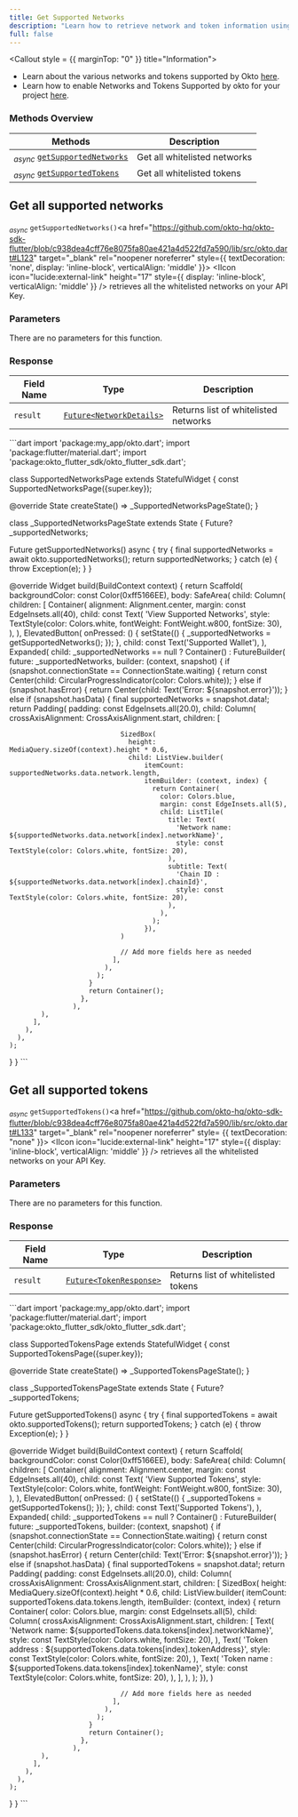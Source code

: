 ```yaml
---
title: Get Supported Networks 
description: "Learn how to retrieve network and token information using the Okto SDK."
full: false
---
```




<Callout style = {{ marginTop: "0" }} title="Information">
- Learn about the various networks and tokens supported by Okto [here](/docs/introduction-to-okto/chains-supported-tokens).
- Learn how to enable Networks and Tokens Supported by okto for your project [here](/docs/developer-admin-dashboard/wallet-control).
</Callout>

### Methods Overview
 
| Methods                                                                       | Description                  |                 
|-------------------------------------------------------------------------------|------------------------------|
| <sub><i>async</i></sub> [`getSupportedNetworks`](#get-all-supported-networks) | Get all whitelisted networks |
| <sub><i>async</i></sub> [`getSupportedTokens`](#get-all-supported-tokens)     | Get all whitelisted tokens   |

<div className="method-box">

## Get all supported networks 

<sub><i>async</i></sub> `getSupportedNetworks()`<a href="https://github.com/okto-hq/okto-sdk-flutter/blob/c938dea4cff76e8075fa80ae421a4d522fd7a590/lib/src/okto.dart#L123" target="_blank" rel="noopener noreferrer" style={{ textDecoration: 'none', display: 'inline-block', verticalAlign: 'middle' }}> <IIcon icon="lucide:external-link" height="17" style={{ display: 'inline-block', verticalAlign: 'middle' }} />
</a> retrieves all the whitelisted networks on your API Key.

### Parameters

There are no parameters for this function.

### Response

<Callout title="Success Response">

| Field Name | Type | Description |
|------------|-----------------------------|------------------------------------------|
| `result`   | [`Future<NetworkDetails>`](/api-docs#model/networkdata) | Returns list of whitelisted networks |

</Callout>

<Accordions>
<Accordion title="Example">
<Tabs items={['Dart']}>
  <Tab value="Dart">
    ```dart
import 'package:my_app/okto.dart';
import 'package:flutter/material.dart';
import 'package:okto_flutter_sdk/okto_flutter_sdk.dart';
 
class SupportedNetworksPage extends StatefulWidget {
  const SupportedNetworksPage({super.key});
 
  @override
  State<SupportedNetworksPage> createState() => _SupportedNetworksPageState();
}
 
class _SupportedNetworksPageState extends State<SupportedNetworksPage> {
  Future<NetworkDetails>? _supportedNetworks;
 
  Future<NetworkDetails> getSupportedNetworks() async {
    try {
      final supportedNetworks = await okto.supportedNetworks();
      return supportedNetworks;
    } catch (e) {
      throw Exception(e);
    }
  }
 
  @override
  Widget build(BuildContext context) {
    return Scaffold(
      backgroundColor: const Color(0xff5166EE),
      body: SafeArea(
        child: Column(
          children: [
            Container(
              alignment: Alignment.center,
              margin: const EdgeInsets.all(40),
              child: const Text(
                'View Supported Networks',
                style: TextStyle(color: Colors.white, fontWeight: FontWeight.w800, fontSize: 30),
              ),
            ),
            ElevatedButton(
              onPressed: () {
                setState(() {
                  _supportedNetworks = getSupportedNetworks();
                });
              },
              child: const Text('Supported Wallet'),
            ),
            Expanded(
              child: _supportedNetworks == null
                  ? Container()
                  : FutureBuilder<NetworkDetails>(
                      future: _supportedNetworks,
                      builder: (context, snapshot) {
                        if (snapshot.connectionState == ConnectionState.waiting) {
                          return const Center(child: CircularProgressIndicator(color: Colors.white));
                        } else if (snapshot.hasError) {
                          return Center(child: Text('Error: ${snapshot.error}'));
                        } else if (snapshot.hasData) {
                          final supportedNetworks = snapshot.data!;
                          return Padding(
                            padding: const EdgeInsets.all(20.0),
                            child: Column(
                              crossAxisAlignment: CrossAxisAlignment.start,
                              children: [
                               
                                SizedBox(
                                  height: MediaQuery.sizeOf(context).height * 0.6,
                                  child: ListView.builder(
                                      itemCount: supportedNetworks.data.network.length,
                                      itemBuilder: (context, index) {
                                        return Container(
                                          color: Colors.blue,
                                          margin: const EdgeInsets.all(5),
                                          child: ListTile(
                                            title: Text(
                                              'Network name: ${supportedNetworks.data.network[index].networkName}',
                                              style: const TextStyle(color: Colors.white, fontSize: 20),
                                            ),
                                            subtitle: Text(
                                              'Chain ID : ${supportedNetworks.data.network[index].chainId}',
                                              style: const TextStyle(color: Colors.white, fontSize: 20),
                                            ),
                                          ),
                                        );
                                      }),
                                )
 
                                // Add more fields here as needed
                              ],
                            ),
                          );
                        }
                        return Container();
                      },
                    ),
            ),
          ],
        ),
      ),
    );
  }
}
    ```
  </Tab>
</Tabs>
</Accordion>
</Accordions>

</div>

<div className="method-box">

## Get all supported tokens

<sub><i>async</i></sub> `getSupportedTokens()`<a href="https://github.com/okto-hq/okto-sdk-flutter/blob/c938dea4cff76e8075fa80ae421a4d522fd7a590/lib/src/okto.dart#L133" target="_blank" rel="noopener noreferrer" style= {{ textDecoration: "none" }}> <IIcon icon="lucide:external-link" height="17" style={{ display: 'inline-block', verticalAlign: 'middle' }} /></a> retrieves all the whitelisted networks on your API Key.

### Parameters

There are no parameters for this function.

### Response

<Callout title="Success Response">

| Field Name | Type                  | Description                        | 
|------------|-----------------------|------------------------------------|
| `result`   | [`Future<TokenResponse>`](/api-docs#model/tokensdata) | Returns list of whitelisted tokens | 

</Callout>

<Accordions>
<Accordion title="Example">
<Tabs items={['Dart']}>
  <Tab value="Dart">
    ```dart
import 'package:my_app/okto.dart';
import 'package:flutter/material.dart';
import 'package:okto_flutter_sdk/okto_flutter_sdk.dart';
 
class SupportedTokensPage extends StatefulWidget {
  const SupportedTokensPage({super.key});
 
  @override
  State<SupportedTokensPage> createState() => _SupportedTokensPageState();
}
 
class _SupportedTokensPageState extends State<SupportedTokensPage> {
  Future<TokenResponse>? _supportedTokens;
 
  Future<TokenResponse> getSupportedTokens() async {
    try {
      final supportedTokens = await okto.supportedTokens();
      return supportedTokens;
    } catch (e) {
      throw Exception(e);
    }
  }
 
  @override
  Widget build(BuildContext context) {
    return Scaffold(
      backgroundColor: const Color(0xff5166EE),
      body: SafeArea(
        child: Column(
          children: [
            Container(
              alignment: Alignment.center,
              margin: const EdgeInsets.all(40),
              child: const Text(
                'View Supported Tokens',
                style: TextStyle(color: Colors.white, fontWeight: FontWeight.w800, fontSize: 30),
              ),
            ),
            ElevatedButton(
              onPressed: () {
                setState(() {
                  _supportedTokens = getSupportedTokens();
                });
              },
              child: const Text('Supported Tokens'),
            ),
            Expanded(
              child: _supportedTokens == null
                  ? Container()
                  : FutureBuilder<TokenResponse>(
                      future: _supportedTokens,
                      builder: (context, snapshot) {
                        if (snapshot.connectionState == ConnectionState.waiting) {
                          return const Center(child: CircularProgressIndicator(color: Colors.white));
                        } else if (snapshot.hasError) {
                          return Center(child: Text('Error: ${snapshot.error}'));
                        } else if (snapshot.hasData) {
                          final supportedTokens = snapshot.data!;
                          return Padding(
                            padding: const EdgeInsets.all(20.0),
                            child: Column(
                              crossAxisAlignment: CrossAxisAlignment.start,
                              children: [
                                SizedBox(
                                  height: MediaQuery.sizeOf(context).height * 0.6,
                                  child: ListView.builder(
                                      itemCount: supportedTokens.data.tokens.length,
                                      itemBuilder: (context, index) {
                                        return Container(
                                          color: Colors.blue,
                                          margin: const EdgeInsets.all(5),
                                          child: Column(
                                            crossAxisAlignment: CrossAxisAlignment.start,
                                            children: [
                                              Text(
                                                'Network name: ${supportedTokens.data.tokens[index].networkName}',
                                                style: const TextStyle(color: Colors.white, fontSize: 20),
                                              ),
                                              Text(
                                                'Token address : ${supportedTokens.data.tokens[index].tokenAddress}',
                                                style: const TextStyle(color: Colors.white, fontSize: 20),
                                              ),
                                               Text(
                                                'Token name : ${supportedTokens.data.tokens[index].tokenName}',
                                                style: const TextStyle(color: Colors.white, fontSize: 20),
                                              ),
                                            ],
                                          ),
                                        );
                                      }),
                                )
 
                                // Add more fields here as needed
                              ],
                            ),
                          );
                        }
                        return Container();
                      },
                    ),
            ),
          ],
        ),
      ),
    );
  }
}
    ```
  </Tab>
</Tabs>
</Accordion>
</Accordions>

</div>